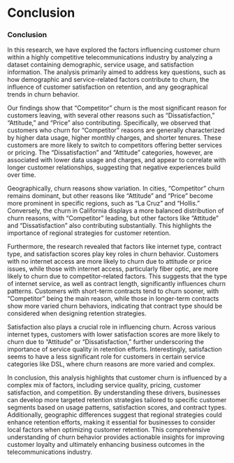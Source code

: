 # Conclusion
### Conclusion

In this research, we have explored the factors influencing customer churn within a highly competitive telecommunications industry by analyzing a dataset containing demographic, service usage, and satisfaction information. The analysis primarily aimed to address key questions, such as how demographic and service-related factors contribute to churn, the influence of customer satisfaction on retention, and any geographical trends in churn behavior.

Our findings show that "Competitor" churn is the most significant reason for customers leaving, with several other reasons such as "Dissatisfaction," "Attitude," and "Price" also contributing. Specifically, we observed that customers who churn for "Competitor" reasons are generally characterized by higher data usage, higher monthly charges, and shorter tenures. These customers are more likely to switch to competitors offering better services or pricing. The "Dissatisfaction" and "Attitude" categories, however, are associated with lower data usage and charges, and appear to correlate with longer customer relationships, suggesting that negative experiences build over time.

Geographically, churn reasons show variation. In cities, "Competitor" churn remains dominant, but other reasons like "Attitude" and "Price" become more prominent in specific regions, such as "La Cruz" and "Hollis." Conversely, the churn in California displays a more balanced distribution of churn reasons, with "Competitor" leading, but other factors like "Attitude" and "Dissatisfaction" also contributing substantially. This highlights the importance of regional strategies for customer retention.

Furthermore, the research revealed that factors like internet type, contract type, and satisfaction scores play key roles in churn behavior. Customers with no internet access are more likely to churn due to attitude or price issues, while those with internet access, particularly fiber optic, are more likely to churn due to competitor-related factors. This suggests that the type of internet service, as well as contract length, significantly influences churn patterns. Customers with short-term contracts tend to churn sooner, with "Competitor" being the main reason, while those in longer-term contracts show more varied churn behaviors, indicating that contract type should be considered when designing retention strategies.

Satisfaction also plays a crucial role in influencing churn. Across various internet types, customers with lower satisfaction scores are more likely to churn due to "Attitude" or "Dissatisfaction," further underscoring the importance of service quality in retention efforts. Interestingly, satisfaction seems to have a less significant role for customers in certain service categories like DSL, where churn reasons are more varied and complex.

In conclusion, this analysis highlights that customer churn is influenced by a complex mix of factors, including service quality, pricing, customer satisfaction, and competition. By understanding these drivers, businesses can develop more targeted retention strategies tailored to specific customer segments based on usage patterns, satisfaction scores, and contract types. Additionally, geographic differences suggest that regional strategies could enhance retention efforts, making it essential for businesses to consider local factors when optimizing customer retention. This comprehensive understanding of churn behavior provides actionable insights for improving customer loyalty and ultimately enhancing business outcomes in the telecommunications industry.